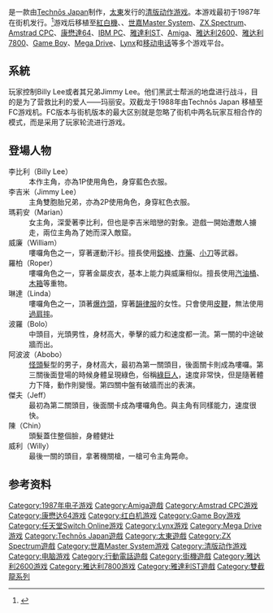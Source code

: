 {{NoteTA
| G1=Games
}}
{{Infobox VG
| title       = 雙截龍
| original    = 
| japanese    = ダブルドラゴン
| english     = Double Dragon
| image       = 
| caption     = 
| genre       = [[清版動作遊戲|清版動作]]
| platforms   = [[街機|街機]]
| developer   = [[Technōs_Japan|Technōs Japan]]
| publisher   = [[太東|太東]]
| director    = [[岸本良久|岸本良久]]、齊藤伸一
| producer    = 岸本良久
| designer    = 齊藤伸一
| writer      = 
| programmer  = 佐藤博、古賀智康<br />西村成孝、かねだひでし
| composer    = 山根一央
| artist      = 緒方孝治、白戶政男
| series      = [[雙截龍系列|雙截龍系列]]
| engine      = 
| modes       = [[單人遊戲|單人遊戲]]、[[雙人遊戲|雙人遊戲]]
| released    = {{vgr|JP|1987年6月|NA|1987年7月}}
| cabinet       = 直立
| arcade system = 
| cpu           = HD6309 (@ 12 MHz)<br />HD63701 (@ 6 MHz)
| sound         = HD6309 (@ 1.5 MHz)<br />YM2151 (@ 3.579 MHz)<br />MSM5205 (@ 384 kHz)×2
| display       = 240×224（57.44Hz）
}}
{{vgname|双截龙|ja=ダブルドラゴン|en=Double Dragon}}是一款由[[Technōs_Japan|Technōs Japan]]制作，[[太東|太東]]发行的[[清版动作游戏|清版动作游戏]]。本游戏最初于1987年在街机发行。<ref name="gamefaqs">{{cite web| url = http://www.gamefaqs.com/arcade/563964-double-dragon/data| title = Release information| publisher = [[GameFAQs|GameFAQs]]| date = | accessdate = 2016-03-24| archive-date = 2016-04-13| archive-url = https://web.archive.org/web/20160413162416/http://www.gamefaqs.com/arcade/563964-double-dragon/data| dead-url = no}}</ref>游戏后移植至[[紅白機|紅白機]]、{{le|PlayChoice-10}}、[[世嘉Master_System|世嘉Master System]]、[[ZX_Spectrum|ZX Spectrum]]、[[Amstrad_CPC|Amstrad CPC]]、[[康懋達64|康懋達64]]、[[IBM_PC|IBM PC]]、[[雅達利ST|雅達利ST]]、[[Amiga|Amiga]]、[[雅达利2600|雅达利2600]]、[[雅达利7800|雅达利7800]]、[[Game_Boy|Game Boy]]、[[Mega_Drive|Mega Drive]]、[[Lynx|Lynx]]和[[移动电话|移动电话]]等多个游戏平台。

== 系統 ==
玩家控制Billy Lee或者其兄弟Jimmy Lee。他们黑武士帮派的地盘进行战斗，目的是为了营救比利的爱人——玛丽安。双截龙于1988年由Technōs Japan 移植至FC游戏机。FC版本与街机版本的最大区别就是忽略了街机中两名玩家互相合作的模式，而是采用了玩家轮流进行游戏。

== 登場人物 ==
; 李比利（Billy Lee）
: 本作主角，亦為1P使用角色，身穿藍色衣服。
; 李吉米（Jimmy Lee）
: 主角雙胞胎兄弟，亦為2P使用角色，身穿紅色衣服。
; 瑪莉安（Marian）
: 女主角，深愛著李比利，但也是李吉米暗戀的對象。遊戲一開始遭敵人擄走，兩位主角為了她而深入敵窟。
; 威廉（William）
: 嘍囉角色之一，穿著運動汗衫。擅長使用[[鋁棒|鋁棒]]、[[炸藥|炸藥]]、[[小刀|小刀]]等武器。
; 羅柏（Roper）
: 嘍囉角色之一，穿著金屬皮衣，基本上能力與威廉相似。擅長使用[[汽油桶|汽油桶]]、[[木箱|木箱]]等重物。
; 琳達（Linda）
: 嘍囉角色之一，頂著[[爆炸頭|爆炸頭]]，穿著[[韻律服|韻律服]]的女性。只會使用[[皮鞭|皮鞭]]，無法使用[[過肩摔|過肩摔]]。
; 波羅（Bolo）
: 中頭目，光頭男性，身材高大，拳擊的威力和速度都一流。第一關的中途破牆而出。
; 阿波波（Abobo）
: [[怪頭|怪頭]]髮型的男子，身材高大，最初為第一關頭目，後面關卡則成為嘍囉。第三關後面登場的時候身體呈現綠色，俗稱[[綠巨人|綠巨人]]，速度非常快，但是隨著體力下降，動作則變慢。第四關中盤有破牆而出的表演。
; 傑夫（Jeff）
: 最初為第二關頭目，後面關卡成為嘍囉角色。與主角有同樣能力，速度很快。
; 陳（Chin）
: 頭髮蓋住整個臉，身體健壯
; 威利（Willy）
: 最後一關的頭目，拿著機關槍，一槍可令主角斃命。

== 参考资料 ==
{{Reflist}}

{{双截龙系列}}

{{DEFAULTSORT:Double Dragon}}
[[Category:1987年电子游戏|Category:1987年电子游戏]]
[[Category:Amiga遊戲|Category:Amiga遊戲]]
[[Category:Amstrad_CPC游戏|Category:Amstrad CPC游戏]]
[[Category:康懋达64游戏|Category:康懋达64游戏]]
[[Category:红白机游戏|Category:红白机游戏]]
[[Category:Game_Boy游戏|Category:Game Boy游戏]]
[[Category:任天堂Switch_Online游戏|Category:任天堂Switch Online游戏]]
[[Category:Lynx游戏|Category:Lynx游戏]]
[[Category:Mega_Drive游戏|Category:Mega Drive游戏]]
[[Category:Technōs_Japan遊戲|Category:Technōs Japan遊戲]]
[[Category:太東遊戲|Category:太東遊戲]]
[[Category:ZX_Spectrum遊戲|Category:ZX Spectrum遊戲]]
[[Category:世嘉Master_System游戏|Category:世嘉Master System游戏]]
[[Category:清版动作游戏|Category:清版动作游戏]]
[[Category:电脑游戏|Category:电脑游戏]]
[[Category:行動電話遊戲|Category:行動電話遊戲]]
[[Category:街機遊戲|Category:街機遊戲]]
[[Category:雅达利2600游戏|Category:雅达利2600游戏]]
[[Category:雅达利7800游戏|Category:雅达利7800游戏]]
[[Category:雅達利ST遊戲|Category:雅達利ST遊戲]]
[[Category:雙截龍系列|Category:雙截龍系列]]